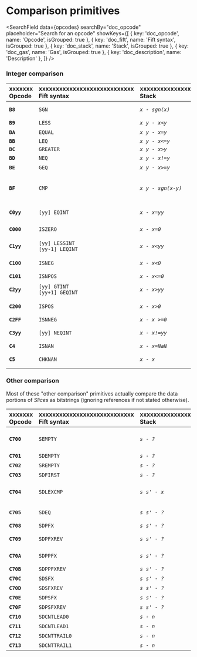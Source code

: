 
# Comparison primitives

<SearchField
  data={opcodes}
  searchBy="doc_opcode"
  placeholder="Search for an opcode"
  showKeys={[
    { key: 'doc_opcode', name: 'Opcode', isGrouped: true },
    { key: 'doc_fift', name: 'Fift syntax', isGrouped: true },
    { key: 'doc_stack', name: 'Stack', isGrouped: true },
    { key: 'doc_gas', name: 'Gas', isGrouped: true },
    { key: 'doc_description', name: 'Description' },
  ]}
/>

### Integer comparison

| xxxxxxx<br/>Opcode | xxxxxxxxxxxxxxxxxxxxxxxxxxxx<br/>Fift syntax | xxxxxxxxxxxxxxxxx<br/>Stack | xxxxxxxxxxxxxxxxxxxxxxxxxxxxxxxxxxxxxx<br/>Description | xxxx<br/>Gas |
|:-|:-|:-|:-|:-|
| **`B8`** | `SGN` | _`x - sgn(x)`_ | Computes the sign of an integer `x`:<br/>`-1` if `x<0`, `0` if `x=0`, `1` if `x>0`. | `18` |
| **`B9`** | `LESS` | _`x y - x<y`_ | Returns `-1` if `x<y`, `0` otherwise. | `18` |
| **`BA`** | `EQUAL` | _`x y - x=y`_ | Returns `-1` if `x=y`, `0` otherwise. | `18` |
| **`BB`** | `LEQ` | _`x y - x<=y`_ |  | `18` |
| **`BC`** | `GREATER` | _`x y - x>y`_ |  | `18` |
| **`BD`** | `NEQ` | _`x y - x!=y`_ | Equivalent to [`EQUAL`](#instr-equal) [`NOT`](#instr-not). | `18` |
| **`BE`** | `GEQ` | _`x y - x>=y`_ | Equivalent to [`LESS`](#instr-less) [`NOT`](#instr-not). | `18` |
| **`BF`** | `CMP` | _`x y - sgn(x-y)`_ | Computes the sign of `x-y`:<br/>`-1` if `x<y`, `0` if `x=y`, `1` if `x>y`.<br/>No integer overflow can occur here unless `x` or `y` is a `NaN`. | `18` |
| **`C0yy`** | `[yy] EQINT` | _`x - x=yy`_ | Returns `-1` if `x=yy`, `0` otherwise.<br/>`-2^7 <= yy < 2^7`. | `26` |
| **`C000`** | `ISZERO` | _`x - x=0`_ | Checks whether an integer is zero. Corresponds to Forth's `0=`. | `26` |
| **`C1yy`** | `[yy] LESSINT`<br/>`[yy-1] LEQINT` | _`x - x<yy`_ | Returns `-1` if `x<yy`, `0` otherwise.<br/>`-2^7 <= yy < 2^7`. | `26` |
| **`C100`** | `ISNEG` | _`x - x<0`_ | Checks whether an integer is negative. Corresponds to Forth's `0<`. | `26` |
| **`C101`** | `ISNPOS` | _`x - x<=0`_ | Checks whether an integer is non-positive. | `26` |
| **`C2yy`** | `[yy] GTINT`<br/>`[yy+1] GEQINT` | _`x - x>yy`_ | Returns `-1` if `x>yy`, `0` otherwise.<br/>`-2^7 <= yy < 2^7`. | `26` |
| **`C200`** | `ISPOS` | _`x - x>0`_ | Checks whether an integer is positive. Corresponds to Forth's `0>`. | `26` |
| **`C2FF`** | `ISNNEG` | _`x - x >=0`_ | Checks whether an integer is non-negative. | `26` |
| **`C3yy`** | `[yy] NEQINT` | _`x - x!=yy`_ | Returns `-1` if `x!=yy`, `0` otherwise.<br/>`-2^7 <= yy < 2^7`. | `26` |
| **`C4`** | `ISNAN` | _`x - x=NaN`_ | Checks whether `x` is a `NaN`. | `18` |
| **`C5`** | `CHKNAN` | _`x - x`_ | Throws an arithmetic overflow exception if `x` is a `NaN`. | `18/68` |

### Other comparison

Most of these "other comparison" primitives actually compare the data portions of _Slices_ as bitstrings (ignoring references if not stated otherwise).

| xxxxxxx<br/>Opcode | xxxxxxxxxxxxxxxxxxxxxxxxxxxx<br/>Fift syntax | xxxxxxxxxxxxxxxxx<br/>Stack | xxxxxxxxxxxxxxxxxxxxxxxxxxxxxxxxxxxxxx<br/>Description | xxxx<br/>Gas |
|:-|:-|:-|:-|:-|
| **`C700`** | `SEMPTY` | _`s - ?`_ | Checks whether a _Slice_ `s` is empty (i.e., contains no bits of data and no cell references). | `26` |
| **`C701`** | `SDEMPTY` | _`s - ?`_ | Checks whether _Slice_ `s` has no bits of data. | `26` |
| **`C702`** | `SREMPTY` | _`s - ?`_ | Checks whether _Slice_ `s` has no references. | `26` |
| **`C703`** | `SDFIRST` | _`s - ?`_ | Checks whether the first bit of _Slice_ `s` is a one. | `26` |
| **`C704`** | `SDLEXCMP` | _`s s' - x`_ | Compares the data of `s` lexicographically with the data of `s'`, returning `-1`, 0, or 1 depending on the result. | `26` |
| **`C705`** | `SDEQ` | _`s s' - ?`_ | Checks whether the data parts of `s` and `s'` coincide, equivalent to [`SDLEXCMP`](#instr-sdlexcmp) [`ISZERO`](#instr-iszero). | `26` |
| **`C708`** | `SDPFX` | _`s s' - ?`_ | Checks whether `s` is a prefix of `s'`. | `26` |
| **`C709`** | `SDPFXREV` | _`s s' - ?`_ | Checks whether `s'` is a prefix of `s`, equivalent to [`SWAP`](#instr-swap) [`SDPFX`](#instr-sdpfx). | `26` |
| **`C70A`** | `SDPPFX` | _`s s' - ?`_ | Checks whether `s` is a proper prefix of `s'` (i.e., a prefix distinct from `s'`). | `26` |
| **`C70B`** | `SDPPFXREV` | _`s s' - ?`_ | Checks whether `s'` is a proper prefix of `s`. | `26` |
| **`C70C`** | `SDSFX` | _`s s' - ?`_ | Checks whether `s` is a suffix of `s'`. | `26` |
| **`C70D`** | `SDSFXREV` | _`s s' - ?`_ | Checks whether `s'` is a suffix of `s`. | `26` |
| **`C70E`** | `SDPSFX` | _`s s' - ?`_ | Checks whether `s` is a proper suffix of `s'`. | `26` |
| **`C70F`** | `SDPSFXREV` | _`s s' - ?`_ | Checks whether `s'` is a proper suffix of `s`. | `26` |
| **`C710`** | `SDCNTLEAD0` | _`s - n`_ | Returns the number of leading zeroes in `s`. | `26` |
| **`C711`** | `SDCNTLEAD1` | _`s - n`_ | Returns the number of leading ones in `s`. | `26` |
| **`C712`** | `SDCNTTRAIL0` | _`s - n`_ | Returns the number of trailing zeroes in `s`. | `26` |
| **`C713`** | `SDCNTTRAIL1` | _`s - n`_ | Returns the number of trailing ones in `s`. | `26` |
